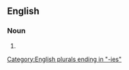 {{also|acidimétries}}

==English==

===Noun===
{{head|en|noun form}}

# {{plural of|acidimetry|lang=en}}

[[Category:English plurals ending in "-ies"]]